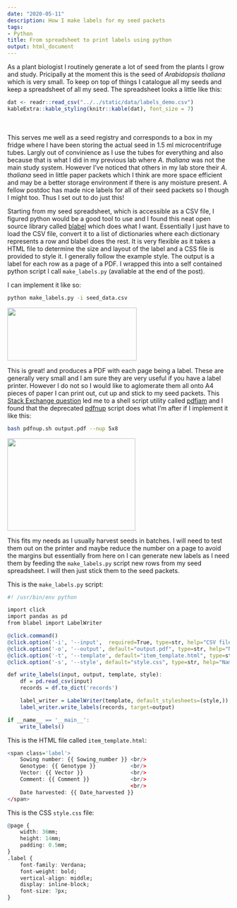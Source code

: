 ```yaml
---
date: "2020-05-11"
description: How I make labels for my seed packets
tags:
- Python
title: From spreadsheet to print labels using python
output: html_document
---
```


As a plant biologist I routinely generate a lot of seed from the plants I grow and study. Pricipally at the moment this is the seed of  *Arabidopsis thaliana* which is very small. To keep on top of things I catalogue all my seeds and keep a spreadsheet of all my seed. The spreadsheet looks a little like this:

```r
dat <- readr::read_csv("../../static/data/labels_demo.csv")
kableExtra::kable_styling(knitr::kable(dat), font_size = 7)
```
<br/><br/>
This serves me well as a seed registry and corresponds to a box in my fridge where I have been storing the actual seed in 1.5 ml microcentrifuge tubes. Largly out of convinience as I use the tubes for everything and also because that is what I did in my previous lab where *A. thaliana* was not the main study system. However I've noticed that others in my lab store their *A. thaliana* seed in little paper packets which I think are more space efficient and may be a better storage environment if there is any moisture present. A fellow postdoc has made nice labels for all of their seed packets so I though I might too. Thus I set out to do just this!

Starting from my seed spreadsheet, which is accessible as a CSV file, I figured python would be a good tool to use and I found this neat open source library called [blabel](https://github.com/Edinburgh-Genome-Foundry/blabel) which does what I want. Essentially I just have to load the CSV file, convert it to a list of dictionaries where each dictionary represents a row and blabel does the rest. It is very flexible as it takes a HTML file to determine the size and layout of the label and a CSS file is provided to style it. I generally follow the example style. The output is a label for each row as a page of a PDF. I wrapped this into a self contained python script I call `make_labels.py` (avaliable at the end of the post). 

I can implement it like so:

```bash
python make_labels.py -i seed_data.csv
```

![](/posts/Spreadsheet-to-print-labels-in-python_files/label_demo.png){width=293px height=120px}


This is great! and produces a PDF with each page being a label. These are generally very small and I am sure they are very useful if you have a label printer. However I do not so I would like to aglomerate them all onto A4 pieces of paper I can print out, cut up and stick to my seed packets. This [Stack Exchange question](https://unix.stackexchange.com/questions/161715/combine-multiple-pdf-files-into-one-arranged-in-a-matrix) led me to a shell script utility called [pdfjam](https://github.com/DavidFirth/pdfjam) and I found that the deprecated [pdfnup](https://github.com/DavidFirth/pdfjam-extras/blob/master/bin/pdfnup) script does what I'm after if I implement it like this: 

```bash
bash pdfnup.sh output.pdf --nup 5x8
```

![](/posts/Spreadsheet-to-print-labels-in-python_files/label_demo2.png){width=290px height=209px}

This fits my needs as I usually harvest seeds in batches. I will need to test them out on the printer and maybe reduce the number on a page to avoid the margins but essentially from here on I can generate new labels as I need them by feeding the `make_labels.py` script new rows from my seed spreadsheet. I will then just stick them to the seed packets.

This is the `make_labels.py` script:

```r
#! /usr/bin/env python

import click
import pandas as pd
from blabel import LabelWriter

@click.command()
@click.option('-i', '--input',  required=True, type=str, help="CSV file with columns that match the variables in the HTML template")
@click.option('-o', '--output', default="output.pdf", type=str, help="Name of the output PDF")
@click.option('-t', '--template', default="item_template.html", type=str, help="Name of the HTML template file", show_default="item_template.html")
@click.option('-s', '--style', default="style.css", type=str, help="Name of the CSS file", show_default="style.css")

def write_labels(input, output, template, style):
	df = pd.read_csv(input)
	records = df.to_dict('records')

	label_writer = LabelWriter(template, default_stylesheets=(style,))
	label_writer.write_labels(records, target=output)     

if __name__ == '__main__':
    write_labels()    
```

This is the HTML file called `item_template.html`:
```r
<span class='label'>
	Sowing number: {{ Sowing_number }} <br/>
	Genotype: {{ Genotype }}           <br/>
	Vector: {{ Vector }}               <br/>
	Comment: {{ Comment }}             <br/>
                                       <br/>
	Date harvested: {{ Date_harvested }}
</span>
```

This is the CSS `style.css` file:
```r
@page {
    width: 36mm;
    height: 14mm;
    padding: 0.5mm;
}
.label {
    font-family: Verdana;
    font-weight: bold;
    vertical-align: middle;
    display: inline-block;
    font-size: 7px;
}
```